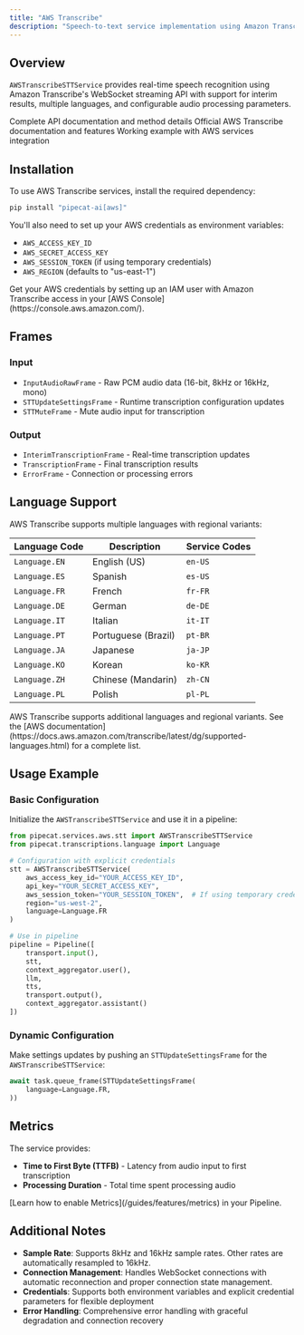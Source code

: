 ```yaml
---
title: "AWS Transcribe"
description: "Speech-to-text service implementation using Amazon Transcribe’s real-time transcription API"
---
```


## Overview

`AWSTranscribeSTTService` provides real-time speech recognition using Amazon Transcribe's WebSocket streaming API with support for interim results, multiple languages, and configurable audio processing parameters.

<CardGroup cols={3}>
  <Card
    title="API Reference"
    icon="code"
    href="https://reference-server.pipecat.ai/en/latest/api/pipecat.services.aws.stt.html"
  >
    Complete API documentation and method details
  </Card>
  <Card
    title="AWS Transcribe Docs"
    icon="book"
    href="https://docs.aws.amazon.com/transcribe/latest/dg/streaming.html"
  >
    Official AWS Transcribe documentation and features
  </Card>
  <Card
    title="Example Code"
    icon="play"
    href="https://github.com/pipecat-ai/pipecat/blob/main/examples/foundational/07m-interruptible-aws.py"
  >
    Working example with AWS services integration
  </Card>
</CardGroup>

## Installation

To use AWS Transcribe services, install the required dependency:

```bash
pip install "pipecat-ai[aws]"
```

You'll also need to set up your AWS credentials as environment variables:

- `AWS_ACCESS_KEY_ID`
- `AWS_SECRET_ACCESS_KEY`
- `AWS_SESSION_TOKEN` (if using temporary credentials)
- `AWS_REGION` (defaults to "us-east-1")

<Tip>
  Get your AWS credentials by setting up an IAM user with Amazon Transcribe
  access in your [AWS Console](https://console.aws.amazon.com/).
</Tip>

## Frames

### Input

- `InputAudioRawFrame` - Raw PCM audio data (16-bit, 8kHz or 16kHz, mono)
- `STTUpdateSettingsFrame` - Runtime transcription configuration updates
- `STTMuteFrame` - Mute audio input for transcription

### Output

- `InterimTranscriptionFrame` - Real-time transcription updates
- `TranscriptionFrame` - Final transcription results
- `ErrorFrame` - Connection or processing errors

## Language Support

AWS Transcribe supports multiple languages with regional variants:

| Language Code | Description         | Service Codes |
| ------------- | ------------------- | ------------- |
| `Language.EN` | English (US)        | `en-US`       |
| `Language.ES` | Spanish             | `es-US`       |
| `Language.FR` | French              | `fr-FR`       |
| `Language.DE` | German              | `de-DE`       |
| `Language.IT` | Italian             | `it-IT`       |
| `Language.PT` | Portuguese (Brazil) | `pt-BR`       |
| `Language.JA` | Japanese            | `ja-JP`       |
| `Language.KO` | Korean              | `ko-KR`       |
| `Language.ZH` | Chinese (Mandarin)  | `zh-CN`       |
| `Language.PL` | Polish              | `pl-PL`       |

<Note>
  AWS Transcribe supports additional languages and regional variants. See the
  [AWS
  documentation](https://docs.aws.amazon.com/transcribe/latest/dg/supported-languages.html)
  for a complete list.
</Note>

## Usage Example

### Basic Configuration

Initialize the `AWSTranscribeSTTService` and use it in a pipeline:

```python
from pipecat.services.aws.stt import AWSTranscribeSTTService
from pipecat.transcriptions.language import Language

# Configuration with explicit credentials
stt = AWSTranscribeSTTService(
    aws_access_key_id="YOUR_ACCESS_KEY_ID",
    api_key="YOUR_SECRET_ACCESS_KEY",
    aws_session_token="YOUR_SESSION_TOKEN",  # If using temporary credentials
    region="us-west-2",
    language=Language.FR
)

# Use in pipeline
pipeline = Pipeline([
    transport.input(),
    stt,
    context_aggregator.user(),
    llm,
    tts,
    transport.output(),
    context_aggregator.assistant()
])
```

### Dynamic Configuration

Make settings updates by pushing an `STTUpdateSettingsFrame` for the `AWSTranscribeSTTService`:

```python
await task.queue_frame(STTUpdateSettingsFrame(
    language=Language.FR,
))
```

## Metrics

The service provides:

- **Time to First Byte (TTFB)** - Latency from audio input to first transcription
- **Processing Duration** - Total time spent processing audio

<Info>
  [Learn how to enable Metrics](/guides/features/metrics) in your Pipeline.
</Info>

## Additional Notes

- **Sample Rate**: Supports 8kHz and 16kHz sample rates. Other rates are automatically resampled to 16kHz.
- **Connection Management**: Handles WebSocket connections with automatic reconnection and proper connection state management.
- **Credentials**: Supports both environment variables and explicit credential parameters for flexible deployment
- **Error Handling**: Comprehensive error handling with graceful degradation and connection recovery
